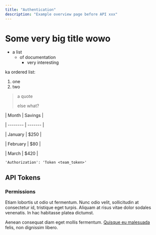 ```yaml
---
title: "Authentication"
description: "Example overview page before API xxx"
---
```


# Some very big title wowo

- a list
  - of documentation
    - very interesting

ka ordered list:

1. one
2. two

> a quote
>
> else what?

| Month    | Savings |

| -------- | ------- |

| January  | $250    |

| February | $80     |

| March    | $420    |

```
'Authorization': 'Token <team_token>'
```

## API Tokens

### Permissions

Etiam lobortis ut odio ut fermentum. Nunc odio velit, sollicitudin at consectetur id, tristique eget turpis. Aliquam at risus vitae dolor sodales venenatis. In hac habitasse platea dictumst.

Aenean consequat diam eget mollis fermentum. [Quisque eu malesuada](/introduction) felis, non dignissim libero.